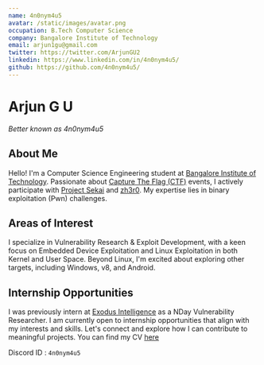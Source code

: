 ```yaml
---
name: 4n0nym4u5
avatar: /static/images/avatar.png
occupation: B.Tech Computer Science
company: Bangalore Institute of Technology
email: arjun1gu@gmail.com
twitter: https://twitter.com/ArjunGU2
linkedin: https://www.linkedin.com/in/4n0nym4u5/
github: https://github.com/4n0nym4u5/
---
```


# Arjun G U

*Better known as 4n0nym4u5*

## About Me

Hello! I'm a Computer Science Engineering student at [Bangalore Institute of Technology](https://bit-bangalore.edu.in/). Passionate about [Capture The Flag (CTF)](https://ctftime.org/ctf-wtf/) events, I actively participate with [Project Sekai](https://ctftime.org/team/169557) and [zh3r0](https://ctftime.org/team/212987). My expertise lies in binary exploitation (Pwn) challenges.

## Areas of Interest

I specialize in Vulnerability Research & Exploit Development, with a keen focus on Embedded Device Exploitation and Linux Exploitation in both Kernel and User Space. Beyond Linux, I'm excited about exploring other targets, including Windows, v8, and Android.

## Internship Opportunities

I was previously intern at [Exodus Intelligence](https://exodusintel.com/) as a NDay Vulnerability Researcher. I am currently open to internship opportunities that align with my interests and skills. Let's connect and explore how I can contribute to meaningful projects. You can find my CV [here](/4n0nym4u5-tailwind/static/files/CV.pdf)

Discord ID : `4n0nym4u5`